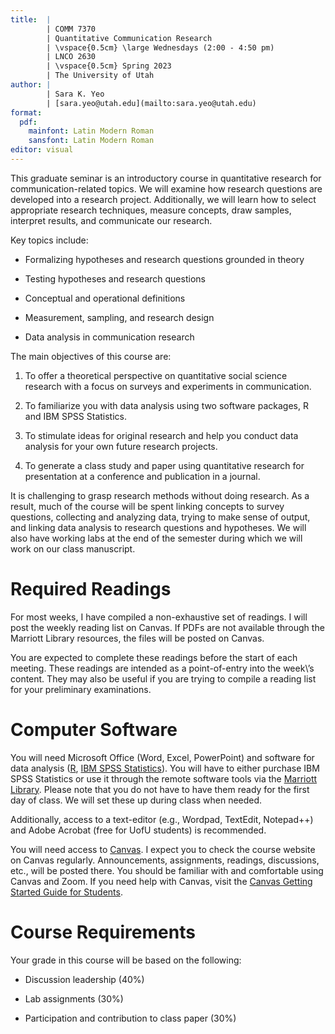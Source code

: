 ```yaml
---
title:  |
        | COMM 7370
        | Quantitative Communication Research
        | \vspace{0.5cm} \large Wednesdays (2:00 - 4:50 pm)
        | LNCO 2630
        | \vspace{0.5cm} Spring 2023
        | The University of Utah
author: |
        | Sara K. Yeo
        | [sara.yeo@utah.edu](mailto:sara.yeo@utah.edu)
format:
  pdf:
    mainfont: Latin Modern Roman
    sansfont: Latin Modern Roman
editor: visual
---
```


This graduate seminar is an introductory course in quantitative research for communication-related topics. We will examine how research questions are developed into a research project. Additionally, we will learn how to select appropriate research techniques, measure concepts, draw samples, interpret results, and communicate our research.

Key topics include:

-   Formalizing hypotheses and research questions grounded in theory

-   Testing hypotheses and research questions

-   Conceptual and operational definitions

-   Measurement, sampling, and research design

-   Data analysis in communication research

The main objectives of this course are:

1.  To offer a theoretical perspective on quantitative social science research with a focus on surveys and experiments in communication.

2.  To familiarize you with data analysis using two software packages, R and IBM SPSS Statistics.

3.  To stimulate ideas for original research and help you conduct data analysis for your own future research projects.

4.  To generate a class study and paper using quantitative research for presentation at a conference and publication in a journal.

It is challenging to grasp research methods without doing research. As a result, much of the course will be spent linking concepts to survey questions, collecting and analyzing data, trying to make sense of output, and linking data analysis to research questions and hypotheses. We will also have working labs at the end of the semester during which we will work on our class manuscript.

# Required Readings

For most weeks, I have compiled a non-exhaustive set of readings. I will post the weekly reading list on Canvas. If PDFs are not available through the Marriott Library resources, the files will be posted on Canvas.

You are expected to complete these readings before the start of each meeting. These readings are intended as a point-of-entry into the week\\'s content. They may also be useful if you are trying to compile a reading list for your preliminary examinations.

# Computer Software

You will need Microsoft Office (Word, Excel, PowerPoint) and software for data analysis ([R](https://www.r-project.org/), [IBM SPSS Statistics](https://onthehub.com/products/a4db50af-41be-eb11-813b-000d3af41938)). You will have to either purchase IBM SPSS Statistics or use it through the remote software tools via the [Marriott Library](https://lib.utah.edu/services/knowledge-commons/remote-software/). Please note that you do not have to have them ready for the first day of class. We will set these up during class when needed.

Additionally, access to a text-editor (e.g., Wordpad, TextEdit, Notepad++) and Adobe Acrobat (free for UofU students) is recommended.

You will need access to [Canvas](https://utah.instructure.com/). I expect you to check the course website on Canvas regularly. Announcements, assignments, readings, discussions, etc., will be posted there. You should be familiar with and comfortable using Canvas and Zoom. If you need help with Canvas, visit the [Canvas Getting Started Guide for Students](https://community.canvaslms.com/docs/DOC-10701).

# Course Requirements

Your grade in this course will be based on the following:

-   Discussion leadership (40%)

-   Lab assignments (30%)

-   Participation and contribution to class paper (30%)
